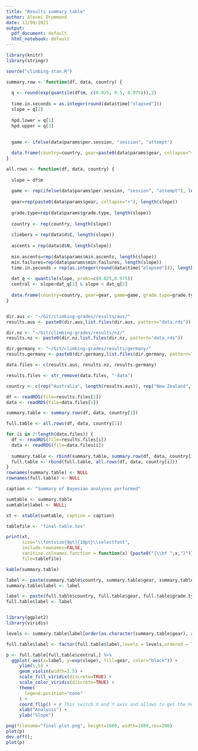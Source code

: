 ```yaml
---
title: "Results summary table"
author: Alexei Drummond
date: 13/09/2021
output:
  pdf_document: default
  html_notebook: default
---
```


```r
library(knitr)
library(stringr)

source("climbing-stan.R")

summary.row <- function(df, data, country) {
  
  q <- round(exp(quantile(df$m, c(0.025, 0.5, 0.975))),2)
  
  time.in.seconds = as.integer(round(data$time["elapsed"]))
  slope = q[2]
  
  hpd.lower = q[1]
  hpd.upper = q[3]
  
  
  game <- ifelse(data$params$per.session, "session", "attempt")

  data.frame(country=country, gear=paste0(data$params$gear, collapse="+"), climbers=data$d$C, ascents=data$d$N, slope=slope,hpd.lower=hpd.lower, hpd.upper=hpd.upper, min.ascents=data$params$min.ascents, min.failures=data$params$min.failures, grade.type=data$params$grade.type, game=game, time=time.in.seconds)
}

all.rows <- function(df, data, country) {
  
  slope = df$m
  
  game <- rep(ifelse(data$params$per.session, "session", "attempt"), length(slope))
  
  gear=rep(paste0(data$params$gear, collapse="+"), length(slope))
  
  grade.type=rep(data$params$grade.type, length(slope))
  
  country <- rep(country, length(slope))
  
  climbers = rep(data$d$C, length(slope))
  
  ascents = rep(data$d$N, length(slope))
  
  min.ascents=rep(data$params$min.ascents, length(slope))
  min.failures=rep(data$params$min.failures, length(slope))
  time.in.seconds = rep(as.integer(round(data$time["elapsed"])), length(slope))
  
  dat_q <- quantile(slope, probs=c(0.025,0.975))
  central <- slope>dat_q[1] & slope < dat_q[2]
  
  data.frame(country=country, gear=gear, game=game, grade.type=grade.type, slope=slope, central=central)
}



```

```r

dir.aus <- "~/Git/climbing-grades/results/aus/"
results.aus <- paste0(dir.aus,list.files(dir.aus, pattern="data.rds"))

dir.nz <- "~/Git/climbing-grades/results/nz/"
results.nz <- paste0(dir.nz,list.files(dir.nz, pattern="data.rds"))

dir.germany <- "~/Git/climbing-grades/results/germany/"
results.germany <- paste0(dir.germany,list.files(dir.germany, pattern="data.rds"))

```

```r

data.files <- c(results.aus, results.nz, results.germany)

results.files <- str_remove(data.files, "-data")

country <- c(rep("Australia", length(results.aus)), rep("New Zealand", length(results.nz)), rep("Germany", length(results.germany)))

df <- readRDS(file=results.files[1])
data <- readRDS(file=data.files[1])

summary.table <- summary.row(df, data, country[1])

full.table <- all.rows(df, data, country[1])

for (i in 2:length(data.files)) {
  df <- readRDS(file=results.files[i])
  data <- readRDS(file=data.files[i])
  
  summary.table <- rbind(summary.table, summary.row(df, data, country[i]))
  full.table <- rbind(full.table, all.rows(df, data, country[i]))
}
rownames(summary.table) <- NULL
rownames(full.table) <- NULL
```

```r

caption <- "Summary of Bayesian analyses performed"

sumtable <- summary.table
sumtable$label <- NULL;

xt <- xtable(sumtable, caption = caption)

tablefile <- "final-table.tex"

print(xt, 
      size="\\fontsize{9pt}{10pt}\\selectfont", 
      include.rownames=FALSE,
      sanitize.colnames.function = function(x) {paste0("{\\bf ",x,"}")}, 
      file=tablefile)

kable(summary.table)
```

```r

label <- paste(summary.table$country, summary.table$gear, summary.table$grade.type, summary.table$game)
summary.table$label <- label

label <- paste(full.table$country, full.table$gear, full.table$grade.type, full.table$game)
full.table$label <- label


library(ggplot2)
library(viridis)

levels <- summary.table$label[order(as.character(summary.table$gear), as.character(summary.table$country), as.character(summary.table$grade.type), as.character(summary.table$game))]

full.table$label <- factor(full.table$label,levels = levels,ordered = TRUE)

p <- full.table[full.table$central,] %>%
  ggplot( aes(x=label, y=exp(slope), fill=gear, color="black")) +
     ylim(1,5) + 
     geom_violin(width=1.5) +
     scale_fill_viridis(discrete=TRUE) +
     scale_color_viridis(discrete=TRUE) +
     theme(
       legend.position="none"
     ) +
     coord_flip() + # This switch X and Y axis and allows to get the horizontal version
     xlab("Analysis") +
     ylab("Slope")

png(filename="final-plot.png", height=1600, width=1600,res=200)
plot(p)
dev.off();
plot(p)
```
